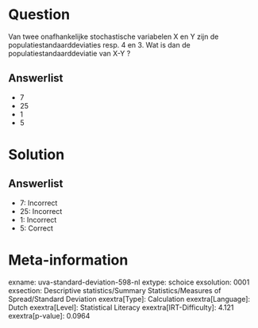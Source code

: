 Question
========

Van twee onafhankelijke stochastische variabelen X en Y zijn de
populatiestandaarddeviaties resp. 4 en 3. Wat is dan de
populatiestandaarddeviatie van X-Y ?

Answerlist
----------

* 7
* 25
* 1
* 5

Solution
========

Answerlist
----------

* 7: Incorrect
* 25: Incorrect
* 1: Incorrect
* 5: Correct

Meta-information
================
exname: uva-standard-deviation-598-nl
extype: schoice
exsolution: 0001
exsection: Descriptive statistics/Summary Statistics/Measures of Spread/Standard Deviation
exextra[Type]: Calculation
exextra[Language]: Dutch
exextra[Level]: Statistical Literacy
exextra[IRT-Difficulty]: 4.121
exextra[p-value]: 0.0964
